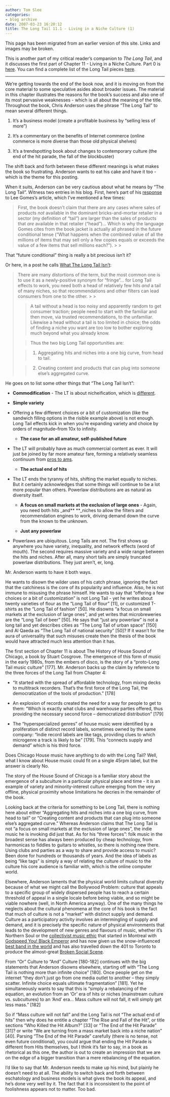 ```yaml
---
author: Tom Slee
categories:
- blog archive
date: 2007-03-23 16:20:12
title: The Long Tail 11.1 - Living in a Niche Culture (1)
---
```


::: {.callout-note}

This page has been migrated from an earlier version of this site. 
Links and images may be broken.

:::



				

This is another part of my critical reader's companion to _The Long Tail_, and it discusses the first part of Chapter 11 - Living in a Niche Culture. Part 0 is [here](http://whimsley.typepad.com/whimsley/2007/02/my_next_several.html). You can find a complete list of the Long Tail pieces [here](http://whimsley.typepad.com/whimsley/2007/03/the_long_tail_l.html).




* * *

We're getting towards the end of
the book now, and it is moving on from the core material to some
speculative asides about broader issues. The material in this chapter
illustrates the reasons for the book's success and also one of its most
pervasive weaknesses - which is all about the meaning of the title.
Throughout the book, Chris Anderson uses the phrase "The Long Tail" to
mean several different things.




  1. 
It's a business model (create a profitable business by "selling less of more")



  2. It's a commentary on the benefits of Internet commerce (online commerce is more diverse than those old physical shelves)



  3. 
It's a trendspotting book about changes to contemporary culture (the end of the hit parade, the fall of the blockbuster)  






The shift back and forth between these different meanings is what makes
the book so frustrating. Anderson wants to eat his cake and have it too
- which is the theme for this posting.





When it suits, Anderson can be very cautious about what he means by
"The Long Tail". Witness two entries in his blog. First, here's part of
his [response](http://www.longtail.com/the_long_tail/2006/07/factchecking_my.html) to Lee Gomes's article, which I've mentioned a few times:




<blockquote>First, the book doesn't claim that there are any cases where sales of products _not_
available in the dominant bricks-and-mortar retailer in a sector (my
definition of "tail") are larger than the sales of products that _are_
available in that retailer ("head")... Which is why the language Gomes
cites from the book jacket is actually all phrased in the future
conditional tense ("What happens when the combined value of all the
millions of items that may sell only a few copies equals or exceeds the
value of a few items that sell millions each?").
> 
> </blockquote>

That "future conditional" thing is really a bit precious isn't it? 




Or here, in a post he calls [What The Long Tail Isn't](http://longtail.typepad.com/the_long_tail/2005/06/what_the_long_t.html):




<blockquote>There are many distortions of the term, but the most common
one is to use it as a newly-positive synonym for "fringe"... for Long
Tail effects to work, you need both a head of relatively few hits _and_ a tail of many niches, so that recommendations and other filters can lead consumers from one to the other.
> 
> 

> 
> A tail without a head is too noisy and apparently random to get
consumer traction; people need to start with the familiar and then
move, via trusted recommendations, to the unfamiliar. Likewise a head
without a tail is too limited in choice; the odds of finding a niche
you want are too low to bother exploring much beyond what you already
know.

> 
> 

> 
> Thus the two big Long Tail opportunities are:

> 
> 

> 
>   1. 
Aggregating hits and niches into a one big curve, from head to tail.

> 

>   2. 
Creating content and products that can plug into someone else's aggregated curve.

> 
</blockquote>

He goes on to list some other things that "The Long Tail Isn't":




  * **Commodification** - The LT is about nicheification, which is [different](http://longtail.typepad.com/the_long_tail/2005/03/long_tail_vs_bo.html).




  * 
**Simple variety**
- Offering a few different choices or a bit of customization (like the
sandwich filling options in the risible example above) is not enough.
Long Tail effects kick in when you're expanding variety and choice by
orders of magnitude--from 10x to infinity.




  * **The case for an all amateur, self-published future**
- The LT will probably have as much commercial content as ever. It will
just be joined by far more amateur fare, forming a relatively seamless
continuum from [pros to ams](http://longtail.typepad.com/the_long_tail/2005/01/the_proam_revol.html).




  * **The actual end of hits**
- The LT ends the tyranny of hits, shifting the market equally to
niches. But it certainly acknowledges that some things will continue to
be a lot more popular than others. Powerlaw distributions are as
natural as diversity itself.



  * **A focus on small markets at the exclusion of large ones** - Again, you need both hits _and** **_niches to allow the filters and recommendation engines to work, driving demand down the curve from the known to the unknown.




  * **Just any powerlaw**
- Powerlaws are ubiquitous. Long Tails are not. The first shows up
anywhere you have variety, inequality, and network effects (word of
mouth). The second requires massive variety and a wide range between
the hits and niches. After all, many short tails are simply truncated
powerlaw distributions. They just aren't, er, long.




Mr. Anderson wants to have it both ways. 




He wants to disown
the wilder uses of his catch phrase, ignoring the fact that the
catchiness is the core of its popularity and influence. Also, he is not
immune to misusing the phrase himself. He wants to say that "offering a
few choices or a bit of customization" is not Long Tail - yet he writes
about twenty varieties of flour as the "Long Tail of flour" [11], or
customized T-shirts as the "Long Tail of fashion " [50]. He disowns "a
focus on small markets at the exclusion of large ones", and yet writes
that microbreweries are the "Long Tail of beer" [50]. He says that
"just any powerlaw" is not a long tail and yet describes cities as "The
Long Tail of urban space" [150] and Al Qaeda as "The Long Tail of
national security" [50]? If it wasn't for the aura of universality that
such misuses create then the thesis of the book would have attracted
much less attention than it has. 





The first section of Chapter 11 is about The History of House Sound of Chicago,
a book by Stuart Cosgrove. The emergence of this form of music in the
early 1980s, from the embers of disco, is the story of a "proto-Long
Tail music culture" [177]. Mr. Anderson backs up the claim by reference
to the three forces of the Long Tail from Chapter 4: 




  * "It
started with the spread of affordable technology, from mixing decks to
multitrack recorders. That's the first force of the Long Tail, the
democratization of the tools of production." [178]


  * An explosion
of records created the need for a way for people to get to them: "Which
is exactly what clubs and warehouse parties offered, thus providing the
necessary second force -- democratized distribution" [179]


  * 
The "hyperspecialized genres" of house music were identified by a
proliferation of distinct record labels, sometimes owned by the same
company: "Indie record labels are like tags, providing clues to which
microgenre a track is likely to be" [179]. This "connects supply and
demand" which is his third force.




Does Chicago House music have anything to do with the Long Tail? Well,
what I know about House music could fit on a single 45rpm label, but
the answer is clearly No. 




The
story of the House Sound of Chicago is a familiar story about the
emergence of a subculture in a particular physical place and time - it
is an example of variety and minority-interest culture emerging from
the very offline, physical proximity whose limitations he decries in
the remainder of the book. 




Looking back at the criteria for
something to be Long Tail, there is nothing here about either
"Aggregating hits and niches into a one big curve, from head to tail"
or "Creating content and products that can plug into someone else's
aggregated curve." Whereas Anderson claims that The Long Tail is not "a
focus on small markets at the exclusion of large ones", the indie music
he is invoking did just that. As for his "three forces": folk music in
the broadest sense has always been produced by cheap technology, from
harmonicas to fiddles to guitars to whistles, so there is nothing new
there. Using clubs and parties as a way to share and provide access to
music? Been done for hundreds or thousands of years. And the idea of
labels as being "like tags" is simply a way of relating the culture of
music to the culture his core audience is familiar with, which is the
online computer world.





Elsewhere, Anderson laments that the physical world limits cultural
diversity because of what we might call the Bollywood Problem: culture
that appeals to a specific group of widely dispersed people has to
reach a certain threshold of appeal in a single locale before
being viable, and so might be viable nowhere (well, in North America
anyway). One of the many things he neglects about the cultural
phenomena at the core of his book is the fact that much of culture is
not a "market" with distinct supply and demand. Culture as a
participatory activity involves an intermingling of supply and demand,
and it is precisely the specific nature of physical environments that
leads to the development of new genres and flavours of music, whether
it's Northern Soul or the [collectivist music ethic](http://www.thismagazine.ca/issues/2004/11/collectivesouls.php) that started in Montreal with [Godspeed You! Black Emperor](http://www.google.ca/url?sa=t&ct=res&cd=1&url=http%3A%2F%2Fbrainwashed.com%2Fgodspeed%2F&ei=j_YDRo2ANaD2gAK-3KjzAw&usg=__VgyPIEW03ZstsP4zyPuAeuWLm7o=&sig2=5hYayvwy3Hh5w5Pr-ruBUw) and has now given us the snow-influenced [best band in the world](http://www.slate.com/id/2161645/) and has also travelled down the 401 to Toronto to produce the almost-great [Broken Social Scene](http://www.arts-crafts.ca/bss/).




From "Or" Culture to "And" Culture
[180-182] continues with the big statements that Anderson disowns
elsewhere, starting off with "The Long Tail is nothing more than
infinite choice" [180]. Once people get on the internet "they don't
just go from one media outlet to another -- they simply scatter.
Infinite choice equals ultimate fragmentation" [181]. Yet he
simultaneously wants to say that this is "simply a rebalancing of the
equation, an evolution from an 'Or' era of hits or niches (mainstream culture vs. subcultures) to an 'And' era... Mass culture will not fall, it will simply get less mass." [182] 




So
if "Mass culture will not fall" and the Long Tail is not "The actual
end of hits" then why does he entitle a chapter "The Rise and Fall of
the Hit", or title sections "Who Killed the Hit Album?" [33] or "The
End of the Hit Parade" [31]? or write "We are turning from a mass
market back into a niche nation" [40]. Parsing "The End of the Hit
Parade" carefully (there is no tense, not even future conditional), you
could argue that ending the Hit Parade is different from Hits
themselves, but I think it's fair to say, in a book as rhetorical as
this one, the author is out to create an impression that we are on the
edge of a bigger transition than a mere rebalancing of the equation. 




I'd
like to say that Mr. Anderson needs to make up his mind, but plainly he
doesn't need to at all. The ability to switch back and forth between
eschatology and business models is what gives the book its appeal, and
he's done very well by it. The fact that it is inconsistent to the
point of foolishness appears not to matter. Too bad.


		
